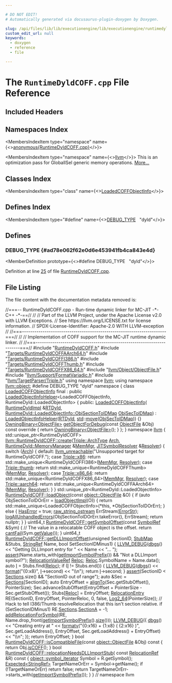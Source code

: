 ```yaml
---

# DO NOT EDIT!
# Automatically generated via docusaurus-plugin-doxygen by Doxygen.

slug: /api/files/lib/lib/executionengine/lib/executionengine/runtimedyld/runtimedyldcoff-cpp
custom_edit_url: null
keywords:
  - doxygen
  - reference
  - file

---
```





# The `RuntimeDyldCOFF.cpp` File Reference

<DoxygenPage pluginConfig={pluginConfig}>



## Included Headers

<IncludesList>
<IncludesListItem
  filePath="RuntimeDyldCOFF.h"
  permalink="/docs/api/files/lib/lib/executionengine/lib/executionengine/runtimedyld/runtimedyldcoff-h"
  isLocal="true" />
<IncludesListItem
  filePath="Targets/RuntimeDyldCOFFAArch64.h"
  permalink="/docs/api/files/lib/lib/executionengine/lib/executionengine/runtimedyld/lib/executionengine/runtimedyld/targets/runtimedyldcoffaarch64-h"
  isLocal="true" />
<IncludesListItem
  filePath="Targets/RuntimeDyldCOFFI386.h"
  permalink="/docs/api/files/lib/lib/executionengine/lib/executionengine/runtimedyld/lib/executionengine/runtimedyld/targets/runtimedyldcoffi386-h"
  isLocal="true" />
<IncludesListItem
  filePath="Targets/RuntimeDyldCOFFThumb.h"
  permalink="/docs/api/files/lib/lib/executionengine/lib/executionengine/runtimedyld/lib/executionengine/runtimedyld/targets/runtimedyldcoffthumb-h"
  isLocal="true" />
<IncludesListItem
  filePath="Targets/RuntimeDyldCOFFX86_64.h"
  permalink="/docs/api/files/lib/lib/executionengine/lib/executionengine/runtimedyld/lib/executionengine/runtimedyld/targets/runtimedyldcoffx86-64-h"
  isLocal="true" />
<IncludesListItem
  filePath="llvm/Object/ObjectFile.h"
  permalink="/docs/api/files/include/include/llvm/include/llvm/object/objectfile-h"
  isLocal="true" />
<IncludesListItem
  filePath="llvm/Support/FormatVariadic.h"
  permalink="/docs/api/files/include/include/llvm/include/llvm/support/formatvariadic-h"
  isLocal="true" />
<IncludesListItem
  filePath="llvm/TargetParser/Triple.h"
  permalink="/docs/api/files/include/include/llvm/include/llvm/targetparser/triple-h"
  isLocal="true" />
</IncludesList>

## Namespaces Index

<MembersIndex>

<MembersIndexItem
  type="namespace"
  name={<><a href="/docs/api/namespaces/anonymous-runtimedyldcoff-cpp-">anonymous&#123;RuntimeDyldCOFF.cpp&#125;</a></>}>
</MembersIndexItem>

<MembersIndexItem
  type="namespace"
  name={<><a href="/docs/api/namespaces/llvm">llvm</a></>}>
This is an optimization pass for GlobalISel generic memory operations. <a href="/docs/api/namespaces/llvm/#details">More...</a>
</MembersIndexItem>

</MembersIndex>

## Classes Index

<MembersIndex>

<MembersIndexItem
  type="class"
  name={<><a href="/docs/api/classes/anonymous-namespace-runtimedyldcoff-cpp-/loadedcoffobjectinfo">LoadedCOFFObjectInfo</a></>}>
</MembersIndexItem>

</MembersIndex>

## Defines Index

<MembersIndex>

<MembersIndexItem
  type="#define"
  name={<><a href="#ad78e062f62e0d6e453941fb4ca843e4d">DEBUG&#95;TYPE</a>&nbsp;&nbsp;&nbsp;&quot;dyld&quot;</>}>
</MembersIndexItem>

</MembersIndex>


<SectionDefinition>

## Defines

### DEBUG&#95;TYPE {#ad78e062f62e0d6e453941fb4ca843e4d}

<MemberDefinition
  prototype={<>#define DEBUG&#95;TYPE&nbsp;&nbsp;&nbsp;&quot;dyld&quot;</>}>

Definition at line <a href="#l00025">25</a> of file <a href="/docs/api/files/lib/lib/executionengine/lib/executionengine/runtimedyld/runtimedyldcoff-cpp">RuntimeDyldCOFF.cpp</a>.
</MemberDefinition>

</SectionDefinition>

## File Listing

The file content with the documentation metadata removed is:

<ProgramListing>

<Link id="l00001" /><CodeLine lineNumber="1"><Highlight kind="comment">//===-- RuntimeDyldCOFF.cpp - Run-time dynamic linker for MC-JIT -&#42;- C++ -&#42;-==//</Highlight><Highlight kind="normal"></Highlight></CodeLine>
<Link id="l00002" /><CodeLine lineNumber="2"><Highlight kind="normal"></Highlight><Highlight kind="comment">//</Highlight><Highlight kind="normal"></Highlight></CodeLine>
<Link id="l00003" /><CodeLine lineNumber="3"><Highlight kind="normal"></Highlight><Highlight kind="comment">// Part of the LLVM Project, under the Apache License v2.0 with LLVM Exceptions.</Highlight><Highlight kind="normal"></Highlight></CodeLine>
<Link id="l00004" /><CodeLine lineNumber="4"><Highlight kind="normal"></Highlight><Highlight kind="comment">// See https://llvm.org/LICENSE.txt for license information.</Highlight><Highlight kind="normal"></Highlight></CodeLine>
<Link id="l00005" /><CodeLine lineNumber="5"><Highlight kind="normal"></Highlight><Highlight kind="comment">// SPDX-License-Identifier: Apache-2.0 WITH LLVM-exception</Highlight><Highlight kind="normal"></Highlight></CodeLine>
<Link id="l00006" /><CodeLine lineNumber="6"><Highlight kind="normal"></Highlight><Highlight kind="comment">//</Highlight><Highlight kind="normal"></Highlight></CodeLine>
<Link id="l00007" /><CodeLine lineNumber="7"><Highlight kind="normal"></Highlight><Highlight kind="comment">//===----------------------------------------------------------------------===//</Highlight><Highlight kind="normal"></Highlight></CodeLine>
<Link id="l00008" /><CodeLine lineNumber="8"><Highlight kind="normal"></Highlight><Highlight kind="comment">//</Highlight><Highlight kind="normal"></Highlight></CodeLine>
<Link id="l00009" /><CodeLine lineNumber="9"><Highlight kind="normal"></Highlight><Highlight kind="comment">// Implementation of COFF support for the MC-JIT runtime dynamic linker.</Highlight><Highlight kind="normal"></Highlight></CodeLine>
<Link id="l00010" /><CodeLine lineNumber="10"><Highlight kind="normal"></Highlight><Highlight kind="comment">//</Highlight><Highlight kind="normal"></Highlight></CodeLine>
<Link id="l00011" /><CodeLine lineNumber="11"><Highlight kind="normal"></Highlight><Highlight kind="comment">//===----------------------------------------------------------------------===//</Highlight><Highlight kind="normal"></Highlight></CodeLine>
<Link id="l00012" /><CodeLine lineNumber="12"><Highlight kind="normal"></Highlight></CodeLine>
<Link id="l00013" /><CodeLine lineNumber="13"><Highlight kind="normal"></Highlight><Highlight kind="preprocessor">#include &quot;<a href="/docs/api/files/lib/lib/executionengine/lib/executionengine/runtimedyld/runtimedyldcoff-h">RuntimeDyldCOFF.h</a>&quot;</Highlight><Highlight kind="normal"></Highlight></CodeLine>
<Link id="l00014" /><CodeLine lineNumber="14"><Highlight kind="normal"></Highlight><Highlight kind="preprocessor">#include &quot;<a href="/docs/api/files/lib/lib/executionengine/lib/executionengine/runtimedyld/lib/executionengine/runtimedyld/targets/runtimedyldcoffaarch64-h">Targets/RuntimeDyldCOFFAArch64.h</a>&quot;</Highlight><Highlight kind="normal"></Highlight></CodeLine>
<Link id="l00015" /><CodeLine lineNumber="15"><Highlight kind="normal"></Highlight><Highlight kind="preprocessor">#include &quot;<a href="/docs/api/files/lib/lib/executionengine/lib/executionengine/runtimedyld/lib/executionengine/runtimedyld/targets/runtimedyldcoffi386-h">Targets/RuntimeDyldCOFFI386.h</a>&quot;</Highlight><Highlight kind="normal"></Highlight></CodeLine>
<Link id="l00016" /><CodeLine lineNumber="16"><Highlight kind="normal"></Highlight><Highlight kind="preprocessor">#include &quot;<a href="/docs/api/files/lib/lib/executionengine/lib/executionengine/runtimedyld/lib/executionengine/runtimedyld/targets/runtimedyldcoffthumb-h">Targets/RuntimeDyldCOFFThumb.h</a>&quot;</Highlight><Highlight kind="normal"></Highlight></CodeLine>
<Link id="l00017" /><CodeLine lineNumber="17"><Highlight kind="normal"></Highlight><Highlight kind="preprocessor">#include &quot;<a href="/docs/api/files/lib/lib/executionengine/lib/executionengine/runtimedyld/lib/executionengine/runtimedyld/targets/runtimedyldcoffx86-64-h">Targets/RuntimeDyldCOFFX86&#95;64.h</a>&quot;</Highlight><Highlight kind="normal"></Highlight></CodeLine>
<Link id="l00018" /><CodeLine lineNumber="18"><Highlight kind="normal"></Highlight><Highlight kind="preprocessor">#include &quot;<a href="/docs/api/files/include/include/llvm/include/llvm/object/objectfile-h">llvm/Object/ObjectFile.h</a>&quot;</Highlight><Highlight kind="normal"></Highlight></CodeLine>
<Link id="l00019" /><CodeLine lineNumber="19"><Highlight kind="normal"></Highlight><Highlight kind="preprocessor">#include &quot;<a href="/docs/api/files/include/include/llvm/include/llvm/support/formatvariadic-h">llvm/Support/FormatVariadic.h</a>&quot;</Highlight><Highlight kind="normal"></Highlight></CodeLine>
<Link id="l00020" /><CodeLine lineNumber="20"><Highlight kind="normal"></Highlight><Highlight kind="preprocessor">#include &quot;<a href="/docs/api/files/include/include/llvm/include/llvm/targetparser/triple-h">llvm/TargetParser/Triple.h</a>&quot;</Highlight><Highlight kind="normal"></Highlight></CodeLine>
<Link id="l00021" /><CodeLine lineNumber="21"><Highlight kind="normal"></Highlight></CodeLine>
<Link id="l00022" /><CodeLine lineNumber="22"><Highlight kind="normal"></Highlight><Highlight kind="keyword">using namespace </Highlight><Highlight kind="normal"><a href="/docs/api/namespaces/llvm">llvm</a>;</Highlight></CodeLine>
<Link id="l00023" /><CodeLine lineNumber="23"><Highlight kind="normal"></Highlight><Highlight kind="keyword">using namespace </Highlight><Highlight kind="normal"><a href="/docs/api/namespaces/llvm/object">llvm::object</a>;</Highlight></CodeLine>
<Link id="l00024" /><CodeLine lineNumber="24"><Highlight kind="normal"></Highlight></CodeLine>
<Link id="l00025" /><CodeLine lineNumber="25" lineLink="#ad78e062f62e0d6e453941fb4ca843e4d"><Highlight kind="normal"></Highlight><Highlight kind="preprocessor">#define DEBUG&#95;TYPE &quot;dyld&quot;</Highlight><Highlight kind="normal"></Highlight></CodeLine>
<Link id="l00026" /><CodeLine lineNumber="26"><Highlight kind="normal"></Highlight></CodeLine>
<Link id="l00027" /><CodeLine lineNumber="27" lineLink="/docs/api/namespaces/anonymous-runtimedyldcoff-cpp-"><Highlight kind="normal"></Highlight><Highlight kind="keyword">namespace </Highlight><Highlight kind="normal">&#123;</Highlight></CodeLine>
<Link id="l00028" /><CodeLine lineNumber="28"><Highlight kind="normal"></Highlight></CodeLine>
<Link id="l00029" /><CodeLine lineNumber="29" lineLink="/docs/api/classes/anonymous-namespace-runtimedyldcoff-cpp-/loadedcoffobjectinfo"><Highlight kind="normal"></Highlight><Highlight kind="keyword">class </Highlight><Highlight kind="normal"><a href="/docs/api/classes/anonymous-namespace-runtimedyldcoff-cpp-/loadedcoffobjectinfo/#af8f8cc2553ffa25cc794d3305c161b06">LoadedCOFFObjectInfo</a> final</Highlight></CodeLine>
<Link id="l00030" /><CodeLine lineNumber="30"><Highlight kind="normal">    : </Highlight><Highlight kind="keyword">public</Highlight><Highlight kind="normal"> <a href="/docs/api/structs/llvm/loadedobjectinfohelper/#a815b8a6b13d17a42f4fd9d082ff69fc3">LoadedObjectInfoHelper</a>&lt;LoadedCOFFObjectInfo,</Highlight></CodeLine>
<Link id="l00031" /><CodeLine lineNumber="31"><Highlight kind="normal">                                    RuntimeDyld::LoadedObjectInfo&gt; &#123;</Highlight></CodeLine>
<Link id="l00032" /><CodeLine lineNumber="32"><Highlight kind="normal"></Highlight><Highlight kind="keyword">public</Highlight><Highlight kind="normal">:</Highlight></CodeLine>
<Link id="l00033" /><CodeLine lineNumber="33" lineLink="/docs/api/classes/anonymous-namespace-runtimedyldcoff-cpp-/loadedcoffobjectinfo/#af8f8cc2553ffa25cc794d3305c161b06"><Highlight kind="normal">  <a href="/docs/api/classes/anonymous-namespace-runtimedyldcoff-cpp-/loadedcoffobjectinfo/#af8f8cc2553ffa25cc794d3305c161b06">LoadedCOFFObjectInfo</a>(</Highlight></CodeLine>
<Link id="l00034" /><CodeLine lineNumber="34"><Highlight kind="normal">      <a href="/docs/api/classes/llvm/runtimedyld/loadedobjectinfo/#a29ff645c4ca493936f36642dc8ef01e9">RuntimeDyldImpl</a> &amp;<a href="/docs/api/classes/llvm/runtimedyld/loadedobjectinfo/#a95b62f22193e46f10790cf2e0b778ac6">RTDyld</a>,</Highlight></CodeLine>
<Link id="l00035" /><CodeLine lineNumber="35"><Highlight kind="normal">      <a href="/docs/api/classes/llvm/runtimedyld/loadedobjectinfo/#a5120bbacb83db50d0e84c0070497027b">RuntimeDyld::LoadedObjectInfo::ObjSectionToIDMap</a> <a href="/docs/api/classes/llvm/runtimedyld/loadedobjectinfo/#a7714e17f315ea92fddde2c67e9b4cdb9">ObjSecToIDMap</a>)</Highlight></CodeLine>
<Link id="l00036" /><CodeLine lineNumber="36"><Highlight kind="normal">      : <a href="/docs/api/structs/llvm/loadedobjectinfohelper/#a815b8a6b13d17a42f4fd9d082ff69fc3">LoadedObjectInfoHelper</a>(<a href="/docs/api/classes/llvm/runtimedyld/loadedobjectinfo/#a95b62f22193e46f10790cf2e0b778ac6">RTDyld</a>, <a href="/docs/api/namespaces/std">std</a>::<a href="/docs/api/namespaces/llvm/#abfc9c7ecf70f66901e439f7c04ef3dbb">move</a>(<a href="/docs/api/classes/llvm/runtimedyld/loadedobjectinfo/#a7714e17f315ea92fddde2c67e9b4cdb9">ObjSecToIDMap</a>)) &#123;&#125;</Highlight></CodeLine>
<Link id="l00037" /><CodeLine lineNumber="37"><Highlight kind="normal"></Highlight></CodeLine>
<Link id="l00038" /><CodeLine lineNumber="38"><Highlight kind="normal">  <a href="/docs/api/classes/llvm/object/owningbinary">OwningBinary&lt;ObjectFile&gt;</a></Highlight></CodeLine>
<Link id="l00039" /><CodeLine lineNumber="39" lineLink="/docs/api/classes/anonymous-namespace-runtimedyldcoff-cpp-/loadedcoffobjectinfo/#aa26a5fcdf4ce280678f9790276f4e11b"><Highlight kind="normal">  <a href="/docs/api/classes/anonymous-namespace-runtimedyldcoff-cpp-/loadedcoffobjectinfo/#aa26a5fcdf4ce280678f9790276f4e11b">getObjectForDebug</a>(</Highlight><Highlight kind="keyword">const</Highlight><Highlight kind="normal"> <a href="/docs/api/classes/llvm/object/objectfile">ObjectFile</a> &amp;Obj)</Highlight><Highlight kind="keyword"> const override </Highlight><Highlight kind="normal">&#123;</Highlight></CodeLine>
<Link id="l00040" /><CodeLine lineNumber="40"><Highlight kind="normal">    </Highlight><Highlight kind="keywordflow">return</Highlight><Highlight kind="normal"> <a href="/docs/api/classes/llvm/object/owningbinary">OwningBinary&lt;ObjectFile&gt;</a>();</Highlight></CodeLine>
<Link id="l00041" /><CodeLine lineNumber="41"><Highlight kind="normal">  &#125;</Highlight></CodeLine>
<Link id="l00042" /><CodeLine lineNumber="42"><Highlight kind="normal">&#125;;</Highlight></CodeLine>
<Link id="l00043" /><CodeLine lineNumber="43"><Highlight kind="normal">&#125;</Highlight></CodeLine>
<Link id="l00044" /><CodeLine lineNumber="44"><Highlight kind="normal"></Highlight></CodeLine>
<Link id="l00045" /><CodeLine lineNumber="45"><Highlight kind="normal"></Highlight><Highlight kind="keyword">namespace </Highlight><Highlight kind="normal"><a href="/docs/api/namespaces/llvm">llvm</a> &#123;</Highlight></CodeLine>
<Link id="l00046" /><CodeLine lineNumber="46"><Highlight kind="normal"></Highlight></CodeLine>
<Link id="l00047" /><CodeLine lineNumber="47"><Highlight kind="normal">std::unique&#95;ptr&lt;RuntimeDyldCOFF&gt;</Highlight></CodeLine>
<Link id="l00048" /><CodeLine lineNumber="48" lineLink="/docs/api/classes/llvm/runtimedyldcoff/#aaee932c8114ffff69782641103849794"><Highlight kind="normal"><a href="/docs/api/classes/llvm/runtimedyldcoff/#aaee932c8114ffff69782641103849794">llvm::RuntimeDyldCOFF::create</a>(<a href="/docs/api/classes/llvm/triple/#a547abd13f7a3c063aa72c8192a868154">Triple::ArchType</a> <a href="/docs/api/classes/llvm/runtimedyldimpl/#aab98755e5bcb6af82707f749aab3c474">Arch</a>,</Highlight></CodeLine>
<Link id="l00049" /><CodeLine lineNumber="49"><Highlight kind="normal">                              <a href="/docs/api/classes/llvm/runtimedyld/memorymanager">RuntimeDyld::MemoryManager</a> &amp;<a href="/docs/api/classes/llvm/runtimedyldimpl/#a9bc5cceb63d0ccdf06f64b587f1cd80e">MemMgr</a>,</Highlight></CodeLine>
<Link id="l00050" /><CodeLine lineNumber="50"><Highlight kind="normal">                              <a href="/docs/api/classes/llvm/jitsymbolresolver">JITSymbolResolver</a> &amp;<a href="/docs/api/classes/llvm/runtimedyldimpl/#a688485f7fca0fadd7e492dc12218cd16">Resolver</a>) &#123;</Highlight></CodeLine>
<Link id="l00051" /><CodeLine lineNumber="51"><Highlight kind="normal">  </Highlight><Highlight kind="keywordflow">switch</Highlight><Highlight kind="normal"> (<a href="/docs/api/classes/llvm/runtimedyldimpl/#aab98755e5bcb6af82707f749aab3c474">Arch</a>) &#123;</Highlight></CodeLine>
<Link id="l00052" /><CodeLine lineNumber="52"><Highlight kind="normal">  </Highlight><Highlight kind="keywordflow">default</Highlight><Highlight kind="normal">: <a href="/docs/api/files/include/include/llvm/include/llvm/support/errorhandling-h/#ace243f5c25697a1107cce46626b3dc94">llvm&#95;unreachable</a>(</Highlight><Highlight kind="stringliteral">&quot;Unsupported target for RuntimeDyldCOFF.&quot;</Highlight><Highlight kind="normal">);</Highlight></CodeLine>
<Link id="l00053" /><CodeLine lineNumber="53"><Highlight kind="normal">  </Highlight><Highlight kind="keywordflow">case</Highlight><Highlight kind="normal"> <a href="/docs/api/classes/llvm/triple/#a547abd13f7a3c063aa72c8192a868154a0eefa3e53db25b90828e42c64b138648">Triple::x86</a>:</Highlight></CodeLine>
<Link id="l00054" /><CodeLine lineNumber="54"><Highlight kind="normal">    </Highlight><Highlight kind="keywordflow">return</Highlight><Highlight kind="normal"> std::make&#95;unique&lt;RuntimeDyldCOFFI386&gt;(<a href="/docs/api/classes/llvm/runtimedyldimpl/#a9bc5cceb63d0ccdf06f64b587f1cd80e">MemMgr</a>, <a href="/docs/api/classes/llvm/runtimedyldimpl/#a688485f7fca0fadd7e492dc12218cd16">Resolver</a>);</Highlight></CodeLine>
<Link id="l00055" /><CodeLine lineNumber="55"><Highlight kind="normal">  </Highlight><Highlight kind="keywordflow">case</Highlight><Highlight kind="normal"> <a href="/docs/api/classes/llvm/triple/#a547abd13f7a3c063aa72c8192a868154ab456eadbc2378864e9aa9e2a545a1e65">Triple::thumb</a>:</Highlight></CodeLine>
<Link id="l00056" /><CodeLine lineNumber="56"><Highlight kind="normal">    </Highlight><Highlight kind="keywordflow">return</Highlight><Highlight kind="normal"> std::make&#95;unique&lt;RuntimeDyldCOFFThumb&gt;(<a href="/docs/api/classes/llvm/runtimedyldimpl/#a9bc5cceb63d0ccdf06f64b587f1cd80e">MemMgr</a>, <a href="/docs/api/classes/llvm/runtimedyldimpl/#a688485f7fca0fadd7e492dc12218cd16">Resolver</a>);</Highlight></CodeLine>
<Link id="l00057" /><CodeLine lineNumber="57"><Highlight kind="normal">  </Highlight><Highlight kind="keywordflow">case</Highlight><Highlight kind="normal"> <a href="/docs/api/classes/llvm/triple/#a547abd13f7a3c063aa72c8192a868154a13d8ce5e71051718a537277c6a594062">Triple::x86&#95;64</a>:</Highlight></CodeLine>
<Link id="l00058" /><CodeLine lineNumber="58"><Highlight kind="normal">    </Highlight><Highlight kind="keywordflow">return</Highlight><Highlight kind="normal"> std::make&#95;unique&lt;RuntimeDyldCOFFX86&#95;64&gt;(<a href="/docs/api/classes/llvm/runtimedyldimpl/#a9bc5cceb63d0ccdf06f64b587f1cd80e">MemMgr</a>, <a href="/docs/api/classes/llvm/runtimedyldimpl/#a688485f7fca0fadd7e492dc12218cd16">Resolver</a>);</Highlight></CodeLine>
<Link id="l00059" /><CodeLine lineNumber="59"><Highlight kind="normal">  </Highlight><Highlight kind="keywordflow">case</Highlight><Highlight kind="normal"> <a href="/docs/api/classes/llvm/triple/#a547abd13f7a3c063aa72c8192a868154aee7bfdb86a0614afb9b44615e3e652d3">Triple::aarch64</a>:</Highlight></CodeLine>
<Link id="l00060" /><CodeLine lineNumber="60"><Highlight kind="normal">    </Highlight><Highlight kind="keywordflow">return</Highlight><Highlight kind="normal"> std::make&#95;unique&lt;RuntimeDyldCOFFAArch64&gt;(<a href="/docs/api/classes/llvm/runtimedyldimpl/#a9bc5cceb63d0ccdf06f64b587f1cd80e">MemMgr</a>, <a href="/docs/api/classes/llvm/runtimedyldimpl/#a688485f7fca0fadd7e492dc12218cd16">Resolver</a>);</Highlight></CodeLine>
<Link id="l00061" /><CodeLine lineNumber="61"><Highlight kind="normal">  &#125;</Highlight></CodeLine>
<Link id="l00062" /><CodeLine lineNumber="62"><Highlight kind="normal">&#125;</Highlight></CodeLine>
<Link id="l00063" /><CodeLine lineNumber="63"><Highlight kind="normal"></Highlight></CodeLine>
<Link id="l00064" /><CodeLine lineNumber="64"><Highlight kind="normal">std::unique&#95;ptr&lt;RuntimeDyld::LoadedObjectInfo&gt;</Highlight></CodeLine>
<Link id="l00065" /><CodeLine lineNumber="65" lineLink="/docs/api/classes/llvm/runtimedyldcoff/#a9a395f20a00fadbc2facd11a18be8229"><Highlight kind="normal"><a href="/docs/api/classes/llvm/runtimedyldcoff/#a9a395f20a00fadbc2facd11a18be8229">RuntimeDyldCOFF::loadObject</a>(</Highlight><Highlight kind="keyword">const</Highlight><Highlight kind="normal"> <a href="/docs/api/classes/llvm/object/objectfile">object::ObjectFile</a> &amp;O) &#123;</Highlight></CodeLine>
<Link id="l00066" /><CodeLine lineNumber="66"><Highlight kind="normal">  </Highlight><Highlight kind="keywordflow">if</Highlight><Highlight kind="normal"> (</Highlight><Highlight kind="keyword">auto</Highlight><Highlight kind="normal"> ObjSectionToIDOrErr = <a href="/docs/api/classes/llvm/runtimedyldimpl/#afe85af578989c7f3e9627866e7fa4962">loadObjectImpl</a>(O)) &#123;</Highlight></CodeLine>
<Link id="l00067" /><CodeLine lineNumber="67"><Highlight kind="normal">    </Highlight><Highlight kind="keywordflow">return</Highlight><Highlight kind="normal"> std::make&#95;unique&lt;LoadedCOFFObjectInfo&gt;(&#42;</Highlight><Highlight kind="keyword">this</Highlight><Highlight kind="normal">, &#42;ObjSectionToIDOrErr);</Highlight></CodeLine>
<Link id="l00068" /><CodeLine lineNumber="68"><Highlight kind="normal">  &#125; </Highlight><Highlight kind="keywordflow">else</Highlight><Highlight kind="normal"> &#123;</Highlight></CodeLine>
<Link id="l00069" /><CodeLine lineNumber="69"><Highlight kind="normal">    <a href="/docs/api/classes/llvm/runtimedyldimpl/#accd3f8de90a127cd1e8538b9df936681">HasError</a> = </Highlight><Highlight kind="keyword">true</Highlight><Highlight kind="normal">;</Highlight></CodeLine>
<Link id="l00070" /><CodeLine lineNumber="70"><Highlight kind="normal">    <a href="/docs/api/classes/llvm/raw-string-ostream">raw&#95;string&#95;ostream</a> ErrStream(<a href="/docs/api/classes/llvm/runtimedyldimpl/#a43f4ef223d6929940f48a82219fc075f">ErrorStr</a>);</Highlight></CodeLine>
<Link id="l00071" /><CodeLine lineNumber="71"><Highlight kind="normal">    <a href="/docs/api/namespaces/llvm/#a065ed35b75b9eeb5cca1aa73bcae7183">logAllUnhandledErrors</a>(ObjSectionToIDOrErr.takeError(), ErrStream);</Highlight></CodeLine>
<Link id="l00072" /><CodeLine lineNumber="72"><Highlight kind="normal">    </Highlight><Highlight kind="keywordflow">return</Highlight><Highlight kind="normal"> </Highlight><Highlight kind="keyword">nullptr</Highlight><Highlight kind="normal">;</Highlight></CodeLine>
<Link id="l00073" /><CodeLine lineNumber="73"><Highlight kind="normal">  &#125;</Highlight></CodeLine>
<Link id="l00074" /><CodeLine lineNumber="74"><Highlight kind="normal">&#125;</Highlight></CodeLine>
<Link id="l00075" /><CodeLine lineNumber="75"><Highlight kind="normal"></Highlight></CodeLine>
<Link id="l00076" /><CodeLine lineNumber="76" lineLink="/docs/api/classes/llvm/runtimedyldcoff/#a2fe9aab3874eece3b45203f68bdc6079"><Highlight kind="normal">uint64&#95;t <a href="/docs/api/classes/llvm/runtimedyldcoff/#a2fe9aab3874eece3b45203f68bdc6079">RuntimeDyldCOFF::getSymbolOffset</a>(</Highlight><Highlight kind="keyword">const</Highlight><Highlight kind="normal"> <a href="/docs/api/classes/llvm/object/symbolref">SymbolRef</a> &amp;Sym) &#123;</Highlight></CodeLine>
<Link id="l00077" /><CodeLine lineNumber="77"><Highlight kind="normal">  </Highlight><Highlight kind="comment">// The value in a relocatable COFF object is the offset.</Highlight><Highlight kind="normal"></Highlight></CodeLine>
<Link id="l00078" /><CodeLine lineNumber="78"><Highlight kind="normal">  </Highlight><Highlight kind="keywordflow">return</Highlight><Highlight kind="normal"> <a href="/docs/api/namespaces/llvm/#aa1e1474f15df639f0d874b21f15666f7">cantFail</a>(Sym.<a href="/docs/api/classes/llvm/object/symbolref/#aefbba218ff811c972e66adacb950989c">getValue</a>());</Highlight></CodeLine>
<Link id="l00079" /><CodeLine lineNumber="79"><Highlight kind="normal">&#125;</Highlight></CodeLine>
<Link id="l00080" /><CodeLine lineNumber="80"><Highlight kind="normal"></Highlight></CodeLine>
<Link id="l00081" /><CodeLine lineNumber="81" lineLink="/docs/api/classes/llvm/runtimedyldcoff/#af0b0733da2d8693287bd3bb04ee6ab80"><Highlight kind="normal">uint64&#95;t <a href="/docs/api/classes/llvm/runtimedyldcoff/#af0b0733da2d8693287bd3bb04ee6ab80">RuntimeDyldCOFF::getDLLImportOffset</a>(</Highlight><Highlight kind="keywordtype">unsigned</Highlight><Highlight kind="normal"> SectionID, <a href="/docs/api/classes/llvm/runtimedyldimpl/#a45d3097b94f4f98303ae36e6c6b7eee6">StubMap</a> &amp;Stubs,</Highlight></CodeLine>
<Link id="l00082" /><CodeLine lineNumber="82"><Highlight kind="normal">                                             <a href="/docs/api/classes/llvm/stringref">StringRef</a> Name,</Highlight></CodeLine>
<Link id="l00083" /><CodeLine lineNumber="83"><Highlight kind="normal">                                             </Highlight><Highlight kind="keywordtype">bool</Highlight><Highlight kind="normal"> SetSectionIDMinus1) &#123;</Highlight></CodeLine>
<Link id="l00084" /><CodeLine lineNumber="84"><Highlight kind="normal">  <a href="/docs/api/files/include/include/llvm/include/llvm/support/debug-h/#a196897517069dda1bdb549e24468f7d7">LLVM&#95;DEBUG</a>(<a href="/docs/api/namespaces/llvm/#a7c46c742c31be54870e2038048e6b391">dbgs</a>() &lt;&lt; </Highlight><Highlight kind="stringliteral">&quot;Getting DLLImport entry for &quot;</Highlight><Highlight kind="normal"> &lt;&lt; Name &lt;&lt; </Highlight><Highlight kind="stringliteral">&quot;... &quot;</Highlight><Highlight kind="normal">);</Highlight></CodeLine>
<Link id="l00085" /><CodeLine lineNumber="85"><Highlight kind="normal">  <a href="/docs/api/files/lib/lib/target/lib/target/amdgpu/silowercontrolflow-cpp/#a4868c5d81c5ccc98c47aeab6244346a0">assert</a>(Name.starts&#95;with(<a href="/docs/api/classes/llvm/runtimedyldcoff/#a4178559e89663ce1a69c039e3147a481">getImportSymbolPrefix</a>()) &amp;&amp;</Highlight></CodeLine>
<Link id="l00086" /><CodeLine lineNumber="86"><Highlight kind="normal">         </Highlight><Highlight kind="stringliteral">&quot;Not a DLLImport symbol?&quot;</Highlight><Highlight kind="normal">);</Highlight></CodeLine>
<Link id="l00087" /><CodeLine lineNumber="87"><Highlight kind="normal">  <a href="/docs/api/classes/llvm/relocationvalueref">RelocationValueRef</a> <a href="/docs/api/namespaces/llvm/reloc">Reloc</a>;</Highlight></CodeLine>
<Link id="l00088" /><CodeLine lineNumber="88"><Highlight kind="normal">  <a href="/docs/api/namespaces/llvm/reloc">Reloc</a>.SymbolName = Name.data();</Highlight></CodeLine>
<Link id="l00089" /><CodeLine lineNumber="89"><Highlight kind="normal">  </Highlight><Highlight kind="keyword">auto</Highlight><Highlight kind="normal"> <a href="/docs/api/files/lib/lib/support/md5-cpp/#ac0eafdc9ee161b71e7af98af736952fd">I</a> = Stubs.find(<a href="/docs/api/namespaces/llvm/reloc">Reloc</a>);</Highlight></CodeLine>
<Link id="l00090" /><CodeLine lineNumber="90"><Highlight kind="normal">  </Highlight><Highlight kind="keywordflow">if</Highlight><Highlight kind="normal"> (<a href="/docs/api/files/lib/lib/support/md5-cpp/#ac0eafdc9ee161b71e7af98af736952fd">I</a> != Stubs.end()) &#123;</Highlight></CodeLine>
<Link id="l00091" /><CodeLine lineNumber="91"><Highlight kind="normal">    <a href="/docs/api/files/include/include/llvm/include/llvm/support/debug-h/#a196897517069dda1bdb549e24468f7d7">LLVM&#95;DEBUG</a>(<a href="/docs/api/namespaces/llvm/#a7c46c742c31be54870e2038048e6b391">dbgs</a>() &lt;&lt; <a href="/docs/api/namespaces/llvm/#a939bc2108d47080767f0c06ba56caec7">format</a>(</Highlight><Highlight kind="stringliteral">&quot;&#123;0:x8&#125;&quot;</Highlight><Highlight kind="normal">, <a href="/docs/api/files/lib/lib/support/md5-cpp/#ac0eafdc9ee161b71e7af98af736952fd">I</a>-&gt;second) &lt;&lt; </Highlight><Highlight kind="stringliteral">&quot;\\n&quot;</Highlight><Highlight kind="normal">);</Highlight></CodeLine>
<Link id="l00092" /><CodeLine lineNumber="92"><Highlight kind="normal">    </Highlight><Highlight kind="keywordflow">return</Highlight><Highlight kind="normal"> <a href="/docs/api/files/lib/lib/support/md5-cpp/#ac0eafdc9ee161b71e7af98af736952fd">I</a>-&gt;second;</Highlight></CodeLine>
<Link id="l00093" /><CodeLine lineNumber="93"><Highlight kind="normal">  &#125;</Highlight></CodeLine>
<Link id="l00094" /><CodeLine lineNumber="94"><Highlight kind="normal"></Highlight></CodeLine>
<Link id="l00095" /><CodeLine lineNumber="95"><Highlight kind="normal">  <a href="/docs/api/files/lib/lib/target/lib/target/amdgpu/silowercontrolflow-cpp/#a4868c5d81c5ccc98c47aeab6244346a0">assert</a>(SectionID &lt; <a href="/docs/api/classes/llvm/runtimedyldimpl/#afce88102ca208741b470edac5342c4b3">Sections</a>.size() &amp;&amp; </Highlight><Highlight kind="stringliteral">&quot;SectionID out of range&quot;</Highlight><Highlight kind="normal">);</Highlight></CodeLine>
<Link id="l00096" /><CodeLine lineNumber="96"><Highlight kind="normal">  </Highlight><Highlight kind="keyword">auto</Highlight><Highlight kind="normal"> &amp;Sec = <a href="/docs/api/classes/llvm/runtimedyldimpl/#afce88102ca208741b470edac5342c4b3">Sections</a>&#91;SectionID&#93;;</Highlight></CodeLine>
<Link id="l00097" /><CodeLine lineNumber="97"><Highlight kind="normal">  </Highlight><Highlight kind="keyword">auto</Highlight><Highlight kind="normal"> EntryOffset = <a href="/docs/api/namespaces/llvm/#ab102f0f12dd38aeea5906b1d80c792ff">alignTo</a>(Sec.getStubOffset(), PointerSize);</Highlight></CodeLine>
<Link id="l00098" /><CodeLine lineNumber="98"><Highlight kind="normal">  Sec.advanceStubOffset(EntryOffset + PointerSize - Sec.getStubOffset());</Highlight></CodeLine>
<Link id="l00099" /><CodeLine lineNumber="99"><Highlight kind="normal">  Stubs&#91;<a href="/docs/api/namespaces/llvm/reloc">Reloc</a>&#93; = EntryOffset;</Highlight></CodeLine>
<Link id="l00100" /><CodeLine lineNumber="100"><Highlight kind="normal"></Highlight></CodeLine>
<Link id="l00101" /><CodeLine lineNumber="101"><Highlight kind="normal">  <a href="/docs/api/classes/llvm/relocationentry">RelocationEntry</a> RE(SectionID, EntryOffset, PointerReloc, 0, </Highlight><Highlight kind="keyword">false</Highlight><Highlight kind="normal">,</Highlight></CodeLine>
<Link id="l00102" /><CodeLine lineNumber="102"><Highlight kind="normal">                     <a href="/docs/api/namespaces/llvm/#a4f42ed6fd2569fa43f03814a17f9d94a">Log2&#95;64</a>(PointerSize));</Highlight></CodeLine>
<Link id="l00103" /><CodeLine lineNumber="103"><Highlight kind="normal">  </Highlight><Highlight kind="comment">// Hack to tell I386/Thumb resolveRelocation that this isn&#39;t section relative.</Highlight><Highlight kind="normal"></Highlight></CodeLine>
<Link id="l00104" /><CodeLine lineNumber="104"><Highlight kind="normal">  </Highlight><Highlight kind="keywordflow">if</Highlight><Highlight kind="normal"> (SetSectionIDMinus1)</Highlight></CodeLine>
<Link id="l00105" /><CodeLine lineNumber="105"><Highlight kind="normal">    RE.<a href="/docs/api/classes/llvm/relocationentry/#af42a708ce2732dc8b604b8d32384ee75">Sections</a>.<a href="/docs/api/structs/llvm/relocationentry/sectionpair/#ae8eb65258b27fa965c977f7e8e3d025d">SectionA</a> = -1;</Highlight></CodeLine>
<Link id="l00106" /><CodeLine lineNumber="106"><Highlight kind="normal">  <a href="/docs/api/classes/llvm/runtimedyldimpl/#a5db8c0beafbba922f1600e24fe6898bc">addRelocationForSymbol</a>(RE, Name.drop&#95;front(<a href="/docs/api/classes/llvm/runtimedyldcoff/#a4178559e89663ce1a69c039e3147a481">getImportSymbolPrefix</a>().<a href="/docs/api/files/lib/lib/target/lib/target/nvptx/nvvmreflect-cpp/#ac934769d93af95250952646a3829df4c">size</a>()));</Highlight></CodeLine>
<Link id="l00107" /><CodeLine lineNumber="107"><Highlight kind="normal"></Highlight></CodeLine>
<Link id="l00108" /><CodeLine lineNumber="108"><Highlight kind="normal">  <a href="/docs/api/files/include/include/llvm/include/llvm/support/debug-h/#a196897517069dda1bdb549e24468f7d7">LLVM&#95;DEBUG</a>(&#123;</Highlight></CodeLine>
<Link id="l00109" /><CodeLine lineNumber="109"><Highlight kind="normal">    <a href="/docs/api/namespaces/llvm/#a7c46c742c31be54870e2038048e6b391">dbgs</a>() &lt;&lt; </Highlight><Highlight kind="stringliteral">&quot;Creating entry at &quot;</Highlight><Highlight kind="normal"></Highlight></CodeLine>
<Link id="l00110" /><CodeLine lineNumber="110"><Highlight kind="normal">           &lt;&lt; <a href="/docs/api/namespaces/llvm/#a653cce37b80c03eebe7a00520a8eabb6">formatv</a>(</Highlight><Highlight kind="stringliteral">&quot;&#123;0:x16&#125; + &#123;1:x8&#125; ( &#123;2:x16&#125; )&quot;</Highlight><Highlight kind="normal">, Sec.getLoadAddress(),</Highlight></CodeLine>
<Link id="l00111" /><CodeLine lineNumber="111"><Highlight kind="normal">                      EntryOffset, Sec.getLoadAddress() + EntryOffset)</Highlight></CodeLine>
<Link id="l00112" /><CodeLine lineNumber="112"><Highlight kind="normal">           &lt;&lt; </Highlight><Highlight kind="stringliteral">&quot;\\n&quot;</Highlight><Highlight kind="normal">;</Highlight></CodeLine>
<Link id="l00113" /><CodeLine lineNumber="113"><Highlight kind="normal">  &#125;);</Highlight></CodeLine>
<Link id="l00114" /><CodeLine lineNumber="114"><Highlight kind="normal">  </Highlight><Highlight kind="keywordflow">return</Highlight><Highlight kind="normal"> EntryOffset;</Highlight></CodeLine>
<Link id="l00115" /><CodeLine lineNumber="115"><Highlight kind="normal">&#125;</Highlight></CodeLine>
<Link id="l00116" /><CodeLine lineNumber="116"><Highlight kind="normal"></Highlight></CodeLine>
<Link id="l00117" /><CodeLine lineNumber="117" lineLink="/docs/api/classes/llvm/runtimedyldcoff/#adc55167822c7e90217b7a873933b2ae5"><Highlight kind="normal"></Highlight><Highlight kind="keywordtype">bool</Highlight><Highlight kind="normal"> <a href="/docs/api/classes/llvm/runtimedyldcoff/#adc55167822c7e90217b7a873933b2ae5">RuntimeDyldCOFF::isCompatibleFile</a>(</Highlight><Highlight kind="keyword">const</Highlight><Highlight kind="normal"> <a href="/docs/api/classes/llvm/object/objectfile">object::ObjectFile</a> &amp;Obj)</Highlight><Highlight kind="keyword"> const </Highlight><Highlight kind="normal">&#123;</Highlight></CodeLine>
<Link id="l00118" /><CodeLine lineNumber="118"><Highlight kind="normal">  </Highlight><Highlight kind="keywordflow">return</Highlight><Highlight kind="normal"> Obj.<a href="/docs/api/classes/llvm/object/binary/#ac391f637f5960964588dfac009094396">isCOFF</a>();</Highlight></CodeLine>
<Link id="l00119" /><CodeLine lineNumber="119"><Highlight kind="normal">&#125;</Highlight></CodeLine>
<Link id="l00120" /><CodeLine lineNumber="120"><Highlight kind="normal"></Highlight></CodeLine>
<Link id="l00121" /><CodeLine lineNumber="121" lineLink="/docs/api/classes/llvm/runtimedyldcoff/#ab2231976c928119fc229c0d2278a3330"><Highlight kind="normal"></Highlight><Highlight kind="keywordtype">bool</Highlight><Highlight kind="normal"> <a href="/docs/api/classes/llvm/runtimedyldcoff/#ab2231976c928119fc229c0d2278a3330">RuntimeDyldCOFF::relocationNeedsDLLImportStub</a>(</Highlight></CodeLine>
<Link id="l00122" /><CodeLine lineNumber="122"><Highlight kind="normal">    </Highlight><Highlight kind="keyword">const</Highlight><Highlight kind="normal"> <a href="/docs/api/classes/llvm/object/relocationref">RelocationRef</a> &amp;R)</Highlight><Highlight kind="keyword"> const </Highlight><Highlight kind="normal">&#123;</Highlight></CodeLine>
<Link id="l00123" /><CodeLine lineNumber="123"><Highlight kind="normal">  <a href="/docs/api/classes/llvm/object/symbol-iterator">object::symbol&#95;iterator</a> Symbol = R.getSymbol();</Highlight></CodeLine>
<Link id="l00124" /><CodeLine lineNumber="124"><Highlight kind="normal">  <a href="/docs/api/classes/llvm/expected">Expected&lt;StringRef&gt;</a> TargetNameOrErr = Symbol-&gt;getName();</Highlight></CodeLine>
<Link id="l00125" /><CodeLine lineNumber="125"><Highlight kind="normal">  </Highlight><Highlight kind="keywordflow">if</Highlight><Highlight kind="normal"> (!TargetNameOrErr)</Highlight></CodeLine>
<Link id="l00126" /><CodeLine lineNumber="126"><Highlight kind="normal">    </Highlight><Highlight kind="keywordflow">return</Highlight><Highlight kind="normal"> </Highlight><Highlight kind="keyword">false</Highlight><Highlight kind="normal">;</Highlight></CodeLine>
<Link id="l00127" /><CodeLine lineNumber="127"><Highlight kind="normal"></Highlight></CodeLine>
<Link id="l00128" /><CodeLine lineNumber="128"><Highlight kind="normal">  </Highlight><Highlight kind="keywordflow">return</Highlight><Highlight kind="normal"> TargetNameOrErr-&gt;starts&#95;with(<a href="/docs/api/classes/llvm/runtimedyldcoff/#a4178559e89663ce1a69c039e3147a481">getImportSymbolPrefix</a>());</Highlight></CodeLine>
<Link id="l00129" /><CodeLine lineNumber="129"><Highlight kind="normal">&#125;</Highlight></CodeLine>
<Link id="l00130" /><CodeLine lineNumber="130"><Highlight kind="normal"></Highlight></CodeLine>
<Link id="l00131" /><CodeLine lineNumber="131"><Highlight kind="normal">&#125; </Highlight><Highlight kind="comment">// namespace llvm</Highlight><Highlight kind="normal"></Highlight></CodeLine>

</ProgramListing>


</DoxygenPage>
